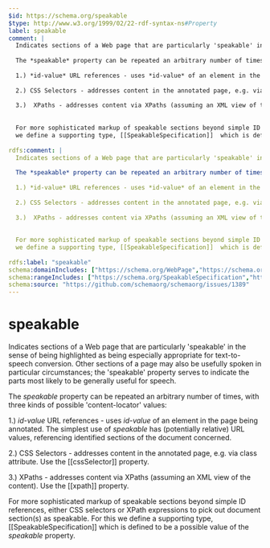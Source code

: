 ```yaml
---
$id: https://schema.org/speakable
$type: http://www.w3.org/1999/02/22-rdf-syntax-ns#Property
label: speakable
comment: |
  Indicates sections of a Web page that are particularly 'speakable' in the sense of being highlighted as being especially appropriate for text-to-speech conversion. Other sections of a page may also be usefully spoken in particular circumstances; the 'speakable' property serves to indicate the parts most likely to be generally useful for speech.
  
  The *speakable* property can be repeated an arbitrary number of times, with three kinds of possible 'content-locator' values:
  
  1.) *id-value* URL references - uses *id-value* of an element in the page being annotated. The simplest use of *speakable* has (potentially relative) URL values, referencing identified sections of the document concerned.
  
  2.) CSS Selectors - addresses content in the annotated page, e.g. via class attribute. Use the [[cssSelector]] property.
  
  3.)  XPaths - addresses content via XPaths (assuming an XML view of the content). Use the [[xpath]] property.
  
  
  For more sophisticated markup of speakable sections beyond simple ID references, either CSS selectors or XPath expressions to pick out document section(s) as speakable. For this
  we define a supporting type, [[SpeakableSpecification]]  which is defined to be a possible value of the *speakable* property.
           
rdfs:comment: |
  Indicates sections of a Web page that are particularly 'speakable' in the sense of being highlighted as being especially appropriate for text-to-speech conversion. Other sections of a page may also be usefully spoken in particular circumstances; the 'speakable' property serves to indicate the parts most likely to be generally useful for speech.
  
  The *speakable* property can be repeated an arbitrary number of times, with three kinds of possible 'content-locator' values:
  
  1.) *id-value* URL references - uses *id-value* of an element in the page being annotated. The simplest use of *speakable* has (potentially relative) URL values, referencing identified sections of the document concerned.
  
  2.) CSS Selectors - addresses content in the annotated page, e.g. via class attribute. Use the [[cssSelector]] property.
  
  3.)  XPaths - addresses content via XPaths (assuming an XML view of the content). Use the [[xpath]] property.
  
  
  For more sophisticated markup of speakable sections beyond simple ID references, either CSS selectors or XPath expressions to pick out document section(s) as speakable. For this
  we define a supporting type, [[SpeakableSpecification]]  which is defined to be a possible value of the *speakable* property.
           
rdfs:label: "speakable"
schema:domainIncludes: ["https://schema.org/WebPage","https://schema.org/Article"]
schema:rangeIncludes: ["https://schema.org/SpeakableSpecification","https://schema.org/URL"]
schema:source: "https://github.com/schemaorg/schemaorg/issues/1389"
---
```


# speakable

Indicates sections of a Web page that are particularly 'speakable' in the sense of being highlighted as being especially appropriate for text-to-speech conversion. Other sections of a page may also be usefully spoken in particular circumstances; the 'speakable' property serves to indicate the parts most likely to be generally useful for speech.

The *speakable* property can be repeated an arbitrary number of times, with three kinds of possible 'content-locator' values:

1.) *id-value* URL references - uses *id-value* of an element in the page being annotated. The simplest use of *speakable* has (potentially relative) URL values, referencing identified sections of the document concerned.

2.) CSS Selectors - addresses content in the annotated page, e.g. via class attribute. Use the [[cssSelector]] property.

3.)  XPaths - addresses content via XPaths (assuming an XML view of the content). Use the [[xpath]] property.


For more sophisticated markup of speakable sections beyond simple ID references, either CSS selectors or XPath expressions to pick out document section(s) as speakable. For this
we define a supporting type, [[SpeakableSpecification]]  which is defined to be a possible value of the *speakable* property.
         

